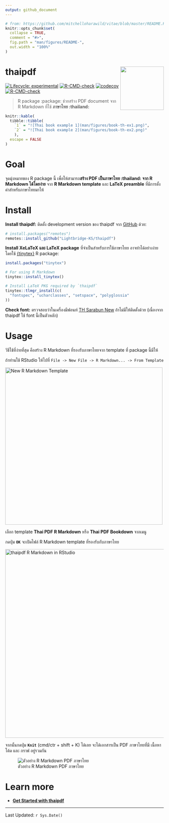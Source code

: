```yaml
---
output: github_document
---
```


<!-- README.md is generated from README.Rmd. Please edit that file -->

```r
# from: https://github.com/mitchelloharawild/vitae/blob/master/README.Rmd
knitr::opts_chunk$set(
  collapse = TRUE,
  comment = "#>",
  fig.path = "man/figures/README-",
  out.width = "100%"
)
```

# thaipdf <a href="https://lightbridge-ks.github.io/thaipdf/"><img src="man/figures/logo.png" align="right" height="138" /></a>

<!-- badges: start -->

[![Lifecycle: experimental](https://img.shields.io/badge/lifecycle-experimental-orange.svg)](https://lifecycle.r-lib.org/articles/stages.html#experimental) [![R-CMD-check](https://github.com/Lightbridge-KS/thaipdf/workflows/R-CMD-check/badge.svg)](https://github.com/Lightbridge-KS/thaipdf/actions) [![codecov](https://codecov.io/gh/Lightbridge-KS/thaipdf/branch/main/graph/badge.svg?token=QPhwQZt2vf)](https://codecov.io/gh/Lightbridge-KS/thaipdf)
[![R-CMD-check](https://github.com/Lightbridge-KS/thaipdf/actions/workflows/R-CMD-check.yaml/badge.svg)](https://github.com/Lightbridge-KS/thaipdf/actions/workflows/R-CMD-check.yaml)
<!-- badges: end -->

> R package :package: ช่วยสร้าง PDF document จาก R Markdown ที่ใช้ **ภาษาไทย :thailand:**

```r
knitr::kable(
  tibble::tibble(
    `1` = "![Thai book example 1](man/figures/book-th-ex1.png)",
    `2` = "![Thai book example 2](man/figures/book-th-ex2.png)"
    ),
  escape = FALSE
)
```

# Goal

จุดมุ่งหมายของ R package นี้ เพื่อให้สามารถ**สร้าง PDF เป็นภาษาไทย :thailand: จาก R Markdown ได้โดยง่าย** จาก **R Markdown template** และ **LaTeX preamble** ที่มีการตั้งค่าสำหรับภาษาไทยมาให้

# Install

**Install thaipdf:** ติดตั้ง development version ของ thaipdf จาก [GitHub](https://github.com/Lightbridge-KS/thaipdf) ด้วย:

``` r
# install.packages("remotes")
remotes::install_github("Lightbridge-KS/thaipdf")
```

**Install XeLaTeX และ LaTeX package** ที่จำเป็นสำหรับการใช้ภาษาไทย อาจทำได้อย่างง่ายโดยใช้ [{tinytex}](https://yihui.org/tinytex/) R package:

``` r
install.packages("tinytex")

# For using R Markdown
tinytex::install_tinytex() 

# Install LaTeX PKG required by `thaipdf`
tinytex::tlmgr_install(c(
  "fontspec", "ucharclasses", "setspace", "polyglossia"
))
```

**Check font:** ตรวจสอบว่าในเครื่องมีฟอนท์ [TH Sarabun New](https://www.f0nt.com/release/th-sarabun-new/) ถ้าไม่มีให้ติดตั้งด้วย (เนื่องจาก thaipdf ใช้ font นี้เป็นตัวหลัก)

# Usage

วิธีใช้ที่ง่ายที่สุด คือสร้าง R Markdown ที่รองรับภาษาไทยจาก template ที่ package นี้มีให้

ถ้าท่านใช้ RStudio ให้ไปที่ `File -> New File -> R Markdown... -> From Template`

<img src="man/figures/rmd-from-temp.png" alt="New R Markdown Template" width="500"/>

เลือก template **Thai PDF R Markdown** หรือ **Thai PDF Bookdown** จากเมนู

กดปุ่ม **`OK`** จะเปิดไฟล์ R Markdown template ที่รองรับกับภาษาไทย

<img src="man/figures/rstudio-rmd.png" alt="thaipdf R Markdown in RStudio" width="600"/>

จากนั้นกดปุ่ม **`Knit`** (cmd/ctr + shift + K) ได้เลย จะได้เอกสารเป็น PDF ภาษาไทยที่มี เนื้อหา โค้ด และ กราฟ อยู่รวมกัน

![ตัวอย่าง R Markdown PDF ภาษาไทย](man/figures/pdf-doc-1.png)

# Learn more

-   [**Get Started with thaipdf**](https://lightbridge-ks.github.io/thaipdf/articles/thaipdf.html)

------------------------------------------------------------------------

Last Updated: `r Sys.Date()`
